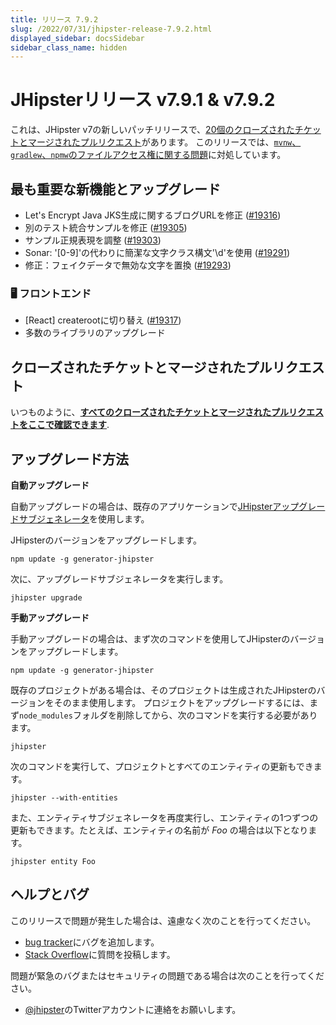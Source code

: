 ```yaml
---
title: リリース 7.9.2
slug: /2022/07/31/jhipster-release-7.9.2.html
displayed_sidebar: docsSidebar
sidebar_class_name: hidden
---
```


# JHipsterリリース v7.9.1 & v7.9.2

これは、JHipster v7の新しいパッチリリースで、[20個のクローズされたチケットとマージされたプルリクエスト](https://github.com/jhipster/generator-jhipster/issues?q=milestone%3A7.9.1+is%3Aclosed)があります。 このリリースでは、[`mvnw`、`gradlew`、`npmw`のファイルアクセス権に関する問題](https://github.com/jhipster/generator-jhipster/issues/19294)に対処しています。

## 最も重要な新機能とアップグレード

- Let's Encrypt Java JKS生成に関するブログURLを修正 ([#19316](https://github.com/jhipster/generator-jhipster/pull/19316))
- 別のテスト統合サンプルを修正 ([#19305](https://github.com/jhipster/generator-jhipster/pull/19305))
- サンプル正規表現を調整 ([#19303](https://github.com/jhipster/generator-jhipster/pull/19303))
- Sonar: '[0-9]'の代わりに簡潔な文字クラス構文'\d'を使用 ([#19291](https://github.com/jhipster/generator-jhipster/pull/19291))
- 修正：フェイクデータで無効な文字を置換 ([#19293](https://github.com/jhipster/generator-jhipster/pull/19293))

### 🖥️ フロントエンド

- [React] createrootに切り替え ([#19317](https://github.com/jhipster/generator-jhipster/pull/19317))
- 多数のライブラリのアップグレード

## クローズされたチケットとマージされたプルリクエスト

いつものように、**[すべてのクローズされたチケットとマージされたプルリクエストをここで確認できます](https://github.com/jhipster/generator-jhipster/issues?q=milestone%3A7.9.1+is%3Aclosed)**.

## アップグレード方法

**自動アップグレード**

自動アップグレードの場合は、既存のアプリケーションで[JHipsterアップグレードサブジェネレータ](/upgrading-an-application/)を使用します。

JHipsterのバージョンをアップグレードします。

```
npm update -g generator-jhipster
```

次に、アップグレードサブジェネレータを実行します。

```
jhipster upgrade
```

**手動アップグレード**

手動アップグレードの場合は、まず次のコマンドを使用してJHipsterのバージョンをアップグレードします。

```
npm update -g generator-jhipster
```

既存のプロジェクトがある場合は、そのプロジェクトは生成されたJHipsterのバージョンをそのまま使用します。
プロジェクトをアップグレードするには、まず`node_modules`フォルダを削除してから、次のコマンドを実行する必要があります。

```
jhipster
```

次のコマンドを実行して、プロジェクトとすべてのエンティティの更新もできます。

```
jhipster --with-entities
```

また、エンティティサブジェネレータを再度実行し、エンティティの1つずつの更新もできます。たとえば、エンティティの名前が _Foo_ の場合は以下となります。

```
jhipster entity Foo
```

## ヘルプとバグ

このリリースで問題が発生した場合は、遠慮なく次のことを行ってください。

- [bug tracker](https://github.com/jhipster/generator-jhipster/issues?state=open)にバグを追加します。
- [Stack Overflow](http://stackoverflow.com/tags/jhipster/info)に質問を投稿します。

問題が緊急のバグまたはセキュリティの問題である場合は次のことを行ってください。

- [@jhipster](https://twitter.com/jhipster)のTwitterアカウントに連絡をお願いします。
